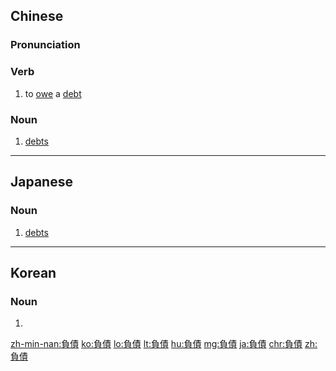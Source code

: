 {{also|负债}}
==Chinese==
{{zh-forms|s=负债}}

===Pronunciation===
{{zh-pron
|m=fùzhài
|c=fu6 zaai3
|h=pfs=fu-chai
|mn=hū-chè
|cat=v,n
}}

===Verb===
{{zh-verb}}

# to [[owe]] a [[debt]]

===Noun===
{{zh-noun}}

# [[debt]]s

----

==Japanese==
{{ja-kanjitab|ふ|さい|yomi=on}}

===Noun===
{{ja-noun|ふさい}}

# [[debts]]
#: {{ja-usex|政府は莫大な'''負債'''を抱えている。|せいふ は ばくだい な '''ふさい''' を かかえている。|We have a huge amount of debt.}}

----

==Korean==
{{ko-hanjatab}}

===Noun===
{{ko-noun|hj|hangeul=부채}}

# {{hanja form of|부채|debt}}

[[zh-min-nan:負債]]
[[ko:負債]]
[[lo:負債]]
[[lt:負債]]
[[hu:負債]]
[[mg:負債]]
[[ja:負債]]
[[chr:負債]]
[[zh:負債]]